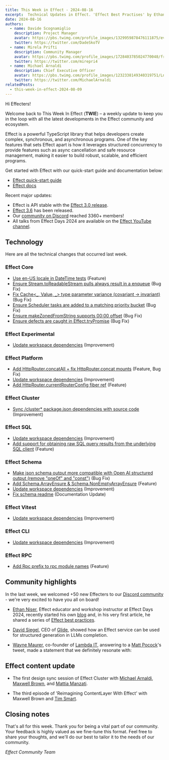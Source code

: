 ```yaml
---
title: This Week in Effect - 2024-08-16
excerpt:  Technical Updates in Effect. 'Effect Best Practises' by Ethan Niser. 'Reimagining Contentlayer' ep.3 & 'Effect Cluster' ep.1 video releases.
date: 2024-08-16
authors:
  - name: Davide Scognamiglio
    description: Project Manager
    avatar: https://pbs.twimg.com/profile_images/1329959878476111875/evHG8VX6_400x400.jpg
    twitter: https://twitter.com/DadeSkoTV
  - name: Mirela Prifti
    description: Community Manager
    avatar: https://pbs.twimg.com/profile_images/1728403785024770048/frKphayT_400x400.jpg
    twitter: https://twitter.com/mirepri4
  - name: Michael Arnaldi
    description: Chief Executive Officer
    avatar: https://pbs.twimg.com/profile_images/1232338149340319751/Ln9nNWyk_400x400.jpg
    twitter: https://twitter.com/MichaelArnaldi
relatedPosts:
  - this-week-in-effect-2024-08-09
---
```


Hi Effecters! 

Welcome back to This Week In Effect (**TWIE**) – a weekly update to keep you in the loop with all the latest developments in the Effect community and ecosystem.

Effect is a powerful TypeScript library that helps developers create complex, synchronous, and asynchronous programs. One of the key features that sets Effect apart is how it leverages structured concurrency to provide features such as async cancellation and safe resource management, making it easier to build robust, scalable, and efficient programs.

Get started with Effect with our quick-start guide and documentation below:

- [Effect quick-start guide](/docs/quickstart)
- [Effect docs](/docs/introduction)

Recent major updates:

- Effect is API stable with the [Effect 3.0 release](https://effect.website/blog/effect-3.0).
- [Effect 3.6](https://effect.website/blog/effect-3.6) has been released.
- Our [community on Discord](https://discord.gg/effect-ts) reached 3360+ members!
- All talks from Effect Days 2024 are available on the [Effect YouTube channel](https://www.youtube.com/@effect-ts).


## Technology

Here are all the technical changes that occurred last week.

### Effect Core
+ [Use en-US locale in DateTime tests](https://github.com/Effect-TS/effect/pull/3443) (Feature)
+ [Ensure Stream.toReadableStream pulls always result in a enqueue](https://github.com/Effect-TS/effect/pull/3444) (Bug Fix)
+ [Fix Cache<_, Value, _> type parameter variance (covariant -> invariant)](https://github.com/Effect-TS/effect/pull/3404) (Bug Fix)
+ [Ensure Scheduler tasks are added to a matching priority bucket](https://github.com/Effect-TS/effect/pull/3452) (Bug Fix)
+ [Ensure makeZonedFromString supports 00:00 offset](https://github.com/Effect-TS/effect/pull/3458) (Bug Fix)
+ [Ensure defects are caught in Effect.tryPromise](https://github.com/Effect-TS/effect/pull/3459) (Bug Fix)

### Effect Experimental
+ [Update workspace dependencies](https://github.com/Effect-TS/effect/pull/3450) (Improvement)

### Effect Platform
+ [Add HttpRouter.concatAll + fix HttpRouter.concat mounts](https://github.com/Effect-TS/effect/pull/3439) (Feature, Bug Fix)
+ [Update workspace dependencies](https://github.com/Effect-TS/effect/pull/3450) (Improvement)
+ [Add HttpRouter.currentRouterConfig fiber ref](https://github.com/Effect-TS/effect/pull/3454) (Feature)

### Effect Cluster
+ [Sync /cluster* package.json dependencies with source code](https://github.com/Effect-TS/effect/pull/3446) (Improvement)

### Effect SQL
+ [Update workspace dependencies](https://github.com/Effect-TS/effect/pull/3450) (Improvement)
+ [Add support for obtaining raw SQL query results from the underlying SQL client](https://github.com/Effect-TS/effect/pull/3457) (Feature)

### Effect Schema
+ [Make json schema output more compatible with Open AI structured output (remove "oneOf" and "const")](https://github.com/Effect-TS/effect/pull/3433) (Bug Fix)
+ [Add Schema.ArrayEnsure & Schema.NonEmptyArrayEnsure](https://github.com/Effect-TS/effect/pull/3448) (Feature)
+ [Update workspace dependencies](https://github.com/Effect-TS/effect/pull/3450) (Improvement)
+ [Fix schema readme](https://github.com/Effect-TS/effect/pull/3451) (Documentation Update)

### Effect Vitest
+ [Update workspace dependencies](https://github.com/Effect-TS/effect/pull/3450) (Improvement)

### Effect CLI
+ [Update workspace dependencies](https://github.com/Effect-TS/effect/pull/3450) (Improvement)

### Effect RPC
+ [Add Rpc prefix to rpc module names](https://github.com/Effect-TS/effect/pull/3442) (Feature)


## Community highlights

In the last week, we welcomed +50 new Effecters to our [Discord community](https://discord.gg/effect-ts) - we're very excited to have you all on board! 

+ [Ethan Niser](https://x.com/ethanniser), Effect educator and workshop instructor at Effect Days 2024, recently started his own [blog](https://ethanniser.dev/) and, in his very first article, he shared a series of [Effect best practices](https://ethanniser.dev/blog/effect-best-practices/).
<Tweet id="1819537530393710839" />

+ [David Siegel](https://x.com/dvdsgl), CEO of [Glide](https://www.glideapps.com/), showed how an Effect service can be used for structured generation in LLMs completion. 
<Tweet id="1821000372317794653" />

+ [Wayne Maurer](https://x.com/waynemaurer), co-founder of [Lambda IT](https://x.com/Lambda_IT), answering to a [Matt Pocock](https://x.com/mattpocockuk)'s tweet, made a statement that we definitely resonate with:
<Tweet id="1819326023885877440" />

## Effect content update

+ The first design sync session of Effect Cluster with [Michael Arnaldi](https://x.com/MichaelArnaldi), [Maxwell Brown](https://x.com/imax153), and [Mattia Manzati](https://x.com/MattiaManzati). 
<YouTube url="https://www.youtube.com/embed/8AhJNkTpA1w?si=tHLRA59kNaMbQIhA" />

+ The third episode of 'Reimagining ContentLayer With Effect' with Maxwell Brown and [Tim Smart](https://x.com/tim_smart).

<YouTube url="https://www.youtube.com/embed/2b2LZjp8490?si=maZbeJFKWlRgLjy1" />


## Closing notes

That's all for this week. Thank you for being a vital part of our community. Your feedback is highly valued as we fine-tune this format. Feel free to share your thoughts, and we'll do our best to tailor it to the needs of our community.

_Effect Community Team_
